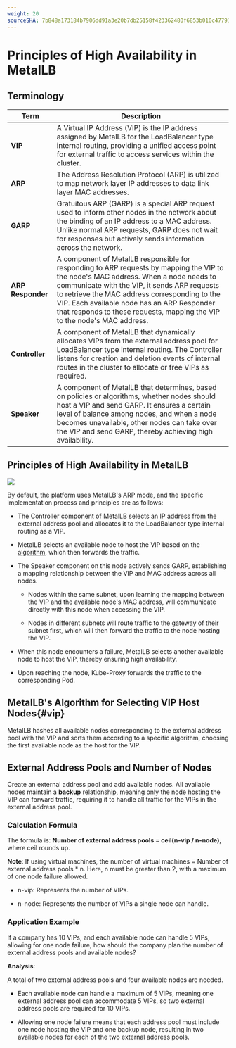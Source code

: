 ```yaml
---
weight: 20
sourceSHA: 7b848a173184b7906dd91a3e20b7db25158f423362480f6853b010c47791f756
---
```


# Principles of High Availability in MetalLB

## Terminology

| Term                | Description                                                                                                                                                     |
| ------------------- | --------------------------------------------------------------------------------------------------------------------------------------------------------------- |
| **VIP**             | A Virtual IP Address (VIP) is the IP address assigned by MetalLB for the LoadBalancer type internal routing, providing a unified access point for external traffic to access services within the cluster. |
| **ARP**             | The Address Resolution Protocol (ARP) is utilized to map network layer IP addresses to data link layer MAC addresses.                                                                                  |
| **GARP**            | Gratuitous ARP (GARP) is a special ARP request used to inform other nodes in the network about the binding of an IP address to a MAC address. Unlike normal ARP requests, GARP does not wait for responses but actively sends information across the network.                                 |
| **ARP Responder**   | A component of MetalLB responsible for responding to ARP requests by mapping the VIP to the node's MAC address. When a node needs to communicate with the VIP, it sends ARP requests to retrieve the MAC address corresponding to the VIP. Each available node has an ARP Responder that responds to these requests, mapping the VIP to the node's MAC address. |
| **Controller**      | A component of MetalLB that dynamically allocates VIPs from the external address pool for LoadBalancer type internal routing. The Controller listens for creation and deletion events of internal routes in the cluster to allocate or free VIPs as required.                                                      |
| **Speaker**         | A component of MetalLB that determines, based on policies or algorithms, whether nodes should host a VIP and send GARP. It ensures a certain level of balance among nodes, and when a node becomes unavailable, other nodes can take over the VIP and send GARP, thereby achieving high availability.                                                        |

## Principles of High Availability in MetalLB

![](../assets/metallbfix.png)

By default, the platform uses MetalLB's ARP mode, and the specific implementation process and principles are as follows:

- The Controller component of MetalLB selects an IP address from the external address pool and allocates it to the LoadBalancer type internal routing as a VIP.

- MetalLB selects an available node to host the VIP based on the [algorithm](#vip), which then forwards the traffic.

- The Speaker component on this node actively sends GARP, establishing a mapping relationship between the VIP and MAC address across all nodes.

  - Nodes within the same subnet, upon learning the mapping between the VIP and the available node's MAC address, will communicate directly with this node when accessing the VIP.

  - Nodes in different subnets will route traffic to the gateway of their subnet first, which will then forward the traffic to the node hosting the VIP.

- When this node encounters a failure, MetalLB selects another available node to host the VIP, thereby ensuring high availability.

- Upon reaching the node, Kube-Proxy forwards the traffic to the corresponding Pod.

## MetalLB's Algorithm for Selecting VIP Host Nodes\{#vip}

MetalLB hashes all available nodes corresponding to the external address pool with the VIP and sorts them according to a specific algorithm, choosing the first available node as the host for the VIP.

## External Address Pools and Number of Nodes

Create an external address pool and add available nodes. All available nodes maintain a **backup** relationship, meaning only the node hosting the VIP can forward traffic, requiring it to handle all traffic for the VIPs in the external address pool.

### Calculation Formula

The formula is: **Number of external address pools = ceil(n-vip / n-node)**, where ceil rounds up.

**Note**: If using virtual machines, the number of virtual machines = Number of external address pools \* n. Here, n must be greater than 2, with a maximum of one node failure allowed.

- n-vip: Represents the number of VIPs.

- n-node: Represents the number of VIPs a single node can handle.

### Application Example

If a company has 10 VIPs, and each available node can handle 5 VIPs, allowing for one node failure, how should the company plan the number of external address pools and available nodes?

**Analysis**:

A total of two external address pools and four available nodes are needed.

- Each available node can handle a maximum of 5 VIPs, meaning one external address pool can accommodate 5 VIPs, so two external address pools are required for 10 VIPs.

- Allowing one node failure means that each address pool must include one node hosting the VIP and one backup node, resulting in two available nodes for each of the two external address pools.
